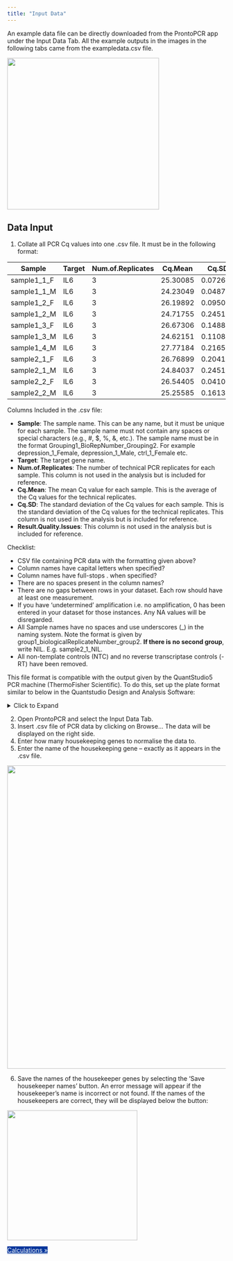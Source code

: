 ```yaml
---
title: "Input Data"
---
```


An example data file can be directly downloaded from the ProntoPCR app under the Input Data Tab. All the example outputs in the images in the following tabs came from the exampledata.csv file.

![](images/picture6.png){width="350"}

## Data Input

1.	Collate all PCR Cq values into one .csv file. It must be in the following format:

| Sample      | Target | Num.of.Replicates | Cq.Mean | Cq.SD   | Result.Quality.Issues |
|-------------|--------|-------------------|---------|---------|-----------------------|
| sample1_1_F | IL6    | 3                 | 25.30085| 0.072676| NA                    |
| sample1_1_M | IL6    | 3                 | 24.23049| 0.048782| NA                    |
| sample1_2_F | IL6    | 3                 | 26.19892| 0.095016| NA                    |
| sample1_2_M | IL6    | 3                 | 24.71755| 0.245184| NA                    |
| sample1_3_F | IL6    | 3                 | 26.67306| 0.148824| NA                    |
| sample1_3_M | IL6    | 3                 | 24.62151| 0.110833| NA                    |
| sample1_4_M | IL6    | 3                 | 27.77184| 0.216552| NA                    |
| sample2_1_F | IL6    | 3                 | 26.76899| 0.204109| NA                    |
| sample2_1_M | IL6    | 3                 | 24.84037| 0.245151| NA                    |
| sample2_2_F | IL6    | 3                 | 26.54405| 0.041040| NA                    |
| sample2_2_M | IL6    | 3                 | 25.25585| 0.161338| NA                    |

Columns Included in the .csv file:

- **Sample**: The sample name. This can be any name, but it must be unique for each sample. The sample name must not contain any spaces or special characters (e.g., #, $, %, &, etc.). The sample name must be in the format Grouping1_BioRepNumber_Grouping2. For example depression_1_Female, depression_1_Male, ctrl_1_Female etc.
- **Target**: The target gene name.
- **Num.of.Replicates**: The number of technical PCR replicates for each sample. This column is not used in the analysis but is included for reference.
- **Cq.Mean**: The mean Cq value for each sample. This is the average of the Cq values for the technical replicates.
- **Cq.SD**: The standard deviation of the Cq values for each sample. This is the standard deviation of the Cq values for the technical replicates. This column is not used in the analysis but is included for reference.
- **Result.Quality.Issues**: This column is not used in the analysis but is included for reference. 

Checklist:

-	CSV file containing PCR data with the formatting given above? 
-	Column names have capital letters when specified?
-	Column names have full-stops . when specified?
-	There are no spaces present in the column names?
-	There are no gaps between rows in your dataset. Each row should have at least one measurement.
-	If you have 'undetermined' amplification i.e. no amplification, 0 has been entered in your dataset for those instances. Any NA values will be disregarded.
-	All Sample names have no spaces and use underscores (_) in the naming system. Note the format is given by group1_biologicalReplicateNumber_group2. **If there is no second group**, write NIL. E.g. sample2_1_NIL.
-	All non-template controls (NTC) and no reverse transcriptase controls (-RT) have been removed.

::: {.Callout-note title=""}
This file format is compatible with the output given by the QuantStudio5 PCR machine (ThermoFisher Scientific). To do this, set up the plate format similar to below in the Quantstudio Design and Analysis Software:

<details><summary>Click to Expand</summary>
![](images/picture7.png){width="450"}


To export the results go to the Quality Check tab > Replicate Group > Export:

![](images/picture8.png){width="700"}
</details>
:::

2.	Open ProntoPCR and select the Input Data Tab.
3.	Insert .csv file of PCR data by clicking on Browse… The data will be displayed on the right side.
4.	Enter how many housekeeping genes to normalise the data to.
5.	Enter the name of the housekeeping gene – exactly as it appears in the .csv file.

![](images/picture9.png){width="700"}

6.	Save the names of the housekeeper genes by selecting the ‘Save housekeeper names’ button. An error message will appear if the housekeeper's name is incorrect or not found. If the names of the housekeepers are correct, they will be displayed below the button:

![](images/picture10.png){width="300"}


[Calculations »](calculations.qmd){.btn .btn-md style="background:#00359bff;border-color:#00359bff;color:#fff;"}

